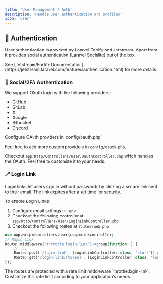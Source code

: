 ```yaml
---
title: 'User Management / Auth'
description: 'Handle user authentication and profiles'
icon: 'user'
---
```


## 🔐 Authentication

User authentication is powered by Laravel Fortify and Jetstream. Apart from it provides social authentication (Laravel Socialite) out of the box.

<Tip>
See [Jetstream/Fortify Documentation](https://jetstream.laravel.com/features/authentication.html) for more details
</Tip>


### 🔄 Social/2FA Authentication

We support OAuth login with the following providers:

- GitHub
- GitLab
- X
- Google
- Bitbucket
- Discord

<Info>
Configure OAuth providers in `config/oauth.php`
</Info>

Feel free to add more custom providers in `config/oauth.php`. 

Checkout `app/Http/Controllers/User/OauthController.php` which handles the OAuth.
Feel free to customize it to your needs. 


### 🪄 Login Link

Login links let users sign in without passwords by clicking a secure link sent to their email. The link expires after a set time for security.

To enable Login Links:
1. Configure email settings in `.env`
2. Checkout the following controller at `app/Http/Controllers/User/LoginLinkController.php`
3. Checkout the following routes at `routes/web.php`
```php
use App\Http\Controllers\User\LoginLinkController;
// Magic Link
Route::middleware('throttle:login-link')->group(function () {
    // ...
    Route::post('/login-link', [LoginLinkController::class, 'store'])->name('login-link.store');
    Route::get('/login-link/{token}', [LoginLinkController::class, 'login'])->name('login-link.login');
});
```

<Warning>
The routes are protected with a rate limit middleware `throttle:login-link`. Customize this rate limit according to your application's needs.
</Warning>

